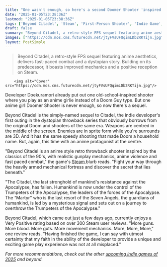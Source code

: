 ```yaml
---
title: "One wasn't enough, so here's a second Doomer Shooter 'inspired by the FPS classics of the '90s' where Doom Guy is an anime girl"
date: "2025-01-05T23:38:36Z"
lastmod: "2025-01-05T23:38:36Z"
tags: ['Beyond Citadel', 'Steam', 'First-Person Shooter', 'Indie Game', 'Retro Shooter', 'Anime', 'Action']
draft: false
summary: "Beyond Citadel, a retro-style FPS sequel featuring anime aesthetics, delivers fast-paced combat and a dystopian story.  Building on its predecessor, it boasts improved mechanics and  a positive reception on Steam."
images: ["https://cdn.mos.cms.futurecdn.net/jtyFVsUFQqimLDb2RKTijn.jpg"]
layout: PostSimple
---
```

> Beyond Citadel, a retro-style FPS sequel featuring anime aesthetics, delivers fast-paced combat and a dystopian story.  Building on its predecessor, it boasts improved mechanics and  a positive reception on Steam.


        <img alt="Cover" src="https://cdn.mos.cms.futurecdn.net/jtyFVsUFQqimLDb2RKTijn.jpg"/>
        
Developer Doekuramori already put out one old-school-inspired shooter where you play as an anime girlie instead of a Doom Guy type. But one anime girl Doomer Shooter is never enough, so now there's a sequel.

Beyond Citadel is the simply-named sequel to Citadel, the indie developer's first outing in the dystopian throwback series that obviously borrows from the original Doom and shooters of the same era. Weapons are centred in the middle of the screen. Enemies are in sprite form while you're surrounds are 3D. And it has the same speedy shooting that made Doom a household name. But, again, this time with an anime protagonist at the centre. 

"Beyond Citadel is an anime style retro throwback shooter inspired by the classics of the 90's, with realistic gunplay mechanics, anime violence and fast paced combat," the game's [Steam ](https://store.steampowered.com/app/3371240/Beyond_Citadel/)blurb reads. "Fight your way through the heavily armed mechanical fortress and discover the secret that lies beneath."

"The Citadel, the last stronghold of mankind's resistance against the Apocalypse, has fallen. Humankind is now under the control of the Trumpeters of the Apocalypse, the leaders of the forces of the Apocalypse. The “Martyr” who is the last resort of the Seven Angels, the guardians of humankind, is led by a mysterious signal and sets out on a journey to overthrow the Trumpeters of the Apocalypse."

Beyond Citadel, which came out just a few days ago, currently enjoys a Very Positive rating based on over 300 Steam user reviews. "More guns. More blood. More guts. More movement mechanics. More, More, More," one review reads. "Having finished the game, I can say with utmost certainty that my faith in the ability of the developer to provide a unique and exciting game play experience was not at all misplaced."

*For more recommendations, check out the other *[<em>upcoming indie games of 2025</em>](https://www.gamesradar.com/upcoming-indie-games/)* and beyond.*
        